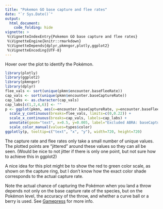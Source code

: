 ```yaml
---
title: "Pokemon GO base capture and flee rates"
date: "`r Sys.Date()`"
output: 
  html_document: 
    code_folding: hide
vignette: >
 %\VignetteIndexEntry{Pokemon GO base capture and flee rates}
 %\VignetteEngine{knitr::rmarkdown}
 %\VignetteDepends{dplyr,pkmngor,plotly,ggplot2}
 %\VignetteEncoding{UTF-8}
---
```


Hover over the plot to identify the Pokémon.

```r
library(plotly)
library(ggplot2)
library(pkmngor)
library(dplyr)
flee_vals <- sort(unique(pkmn$encounter.baseFleeRate))
cap_vals <- sort(unique(pkmn$encounter.baseCaptureRate))
cap_labs <- as.character(cap_vals)
cap_labs[c(1,2,4,6)] <- ""
p <- ggplot(pkmn, aes(x=encounter.baseCaptureRate, y=encounter.baseFleeRate, text=pokemonId)) +   geom_jitter(aes(col=type), width=0.015, height=0.002) +
  scale_y_continuous(breaks=flee_vals, limits=c(0,0.22)) + 
  scale_x_continuous(breaks=cap_vals, labels=cap_labs) + 
  annotate(geom="text", x=0.5, y=0.005, label="Excluded ABRA: baseCaptureRate=0.5, baseFleeRate=0.9") + 
  scale_color_manual(values=types$color)
ggplotly(p, tooltip=c("text", "x", "y"), width=720, height=720)
```

The capture rate and flee rates only take a small number of unique values.  The plotted points are "jittered" around these values so they can all be seen.   (Would be nice to not jitter if there is only one point, but not sure how to achieve this in ggplot2)

A nice idea for this plot might be to show the red to green color scale, as shown on the capture ring, but I don't know how the exact color shade corresponds to the actual capture rate. 

Note the actual chance of capturing the Pokémon when you land a throw depends not only on the base capture rate of the species, but on the Pokémon level, the accuracy of the throw, and whether a curve ball or a berry is used.  See [Gamepress](https://pokemongo.gamepress.gg/catch-mechanics) for more info. 
 